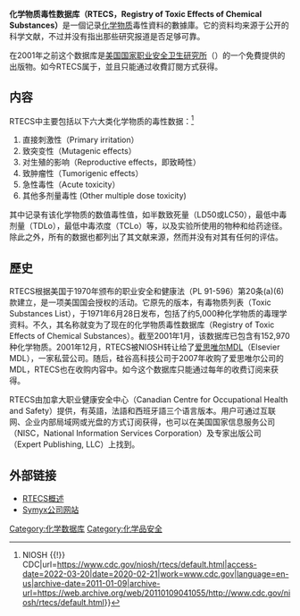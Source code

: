 '''化学物质毒性数据库（RTECS，Registry of Toxic Effects of Chemical Substances）'''是一個记录[[化学物质|化学物质]]毒性資料的數據庫。它的资料均来源于公开的科学文献，不过并没有指出那些研究报道是否足够可靠。

在2001年之前这个数据库是[[美国国家职业安全卫生研究所|美国国家职业安全卫生研究所]]（{{lang|en|NIOSH}}）的一个免費提供的出版物。如今RTECS属于{{tsl|en|Symyx Technologies|硅谷高科技公司}}，並且只能通过收費訂閱方式获得。 

== 内容 ==
RTECS中主要包括以下六大类化学物质的毒性数据：<ref>{{Cite web|title=Registry of Toxic Effects of Chemical Substances {{!}} NIOSH {{!}} CDC|url=https://www.cdc.gov/niosh/rtecs/default.html|access-date=2022-03-20|date=2020-02-21|work=www.cdc.gov|language=en-us|archive-date=2011-01-09|archive-url=https://web.archive.org/web/20110109041055/http://www.cdc.gov/niosh/rtecs/default.html}}</ref>
#直接刺激性（Primary irritation）
#致突变性（Mutagenic effects） 
#对生殖的影响（Reproductive effects，即致畸性）
#致肿瘤性（Tumorigenic effects）
#急性毒性（Acute toxicity）
#其他多剂量毒性 (Other multiple dose toxicity)

其中记录有该化学物质的数值毒性值，如半数致死量（LD50或LC50），最低中毒剂量（TDLo），最低中毒浓度（TCLo）等，以及实验所使用的物种和给药途径。除此之外，所有的数据也都列出了其文献来源，然而并没有对其有任何的评估。

==歷史==
RTECS根据美国于1970年颁布的职业安全和健康法（PL 91-596）第20条(a)(6)款建立，是一项美国国会授权的活动。它原先的版本，有毒物质列表（Toxic Substances List），于1971年6月28日发布，包括了约5,000种化学物质的毒理学资料。不久，其名称就变为了现在的化学物质毒性数据库（Registry of Toxic Effects of Chemical Substances）。截至2001年1月，该数据库已包含有152,970种化学物质。2001年12月，RTECS被NIOSH转让给了[[愛思唯爾|爱思唯尔]]MDL（Elsevier MDL），一家私营公司。随后，硅谷高科技公司于2007年收购了爱思唯尔公司的MDL，RTECS也在收购内容中。如今这个数据库只能通过每年的收费订阅来获得。

RTECS由加拿大职业健康安全中心（Canadian Centre for Occupational Health and Safety）提供，有英語，法語和西班牙語三个语言版本。用户可通过互联网、企业内部局域网或光盘的方式订阅获得，也可以在美国国家信息服务公司（NISC，National Information Services Corporation）及专家出版公司（Expert Publishing, LLC）上找到。

== 外部链接 ==
* [http://www.cdc.gov/niosh/rtecs/default.html RTECS概述] {{Wayback|url=http://www.cdc.gov/niosh/rtecs/default.html |date=20201201024419 }}
* [http://www.symyx.com/products/databases/bioactivity/toxicity/index.jsp Symyx公司网站]{{dead link|date=2017年11月 |bot=InternetArchiveBot |fix-attempted=yes }}

[[Category:化学数据库|Category:化学数据库]]
[[Category:化学品安全|Category:化学品安全]]
